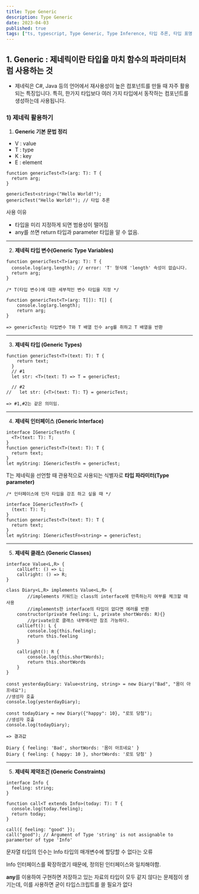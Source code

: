 ```yaml
---
title: Type Generic
description: Type Generic
date: 2023-04-03
published: true
tags: ["ts, typescript, Type Generic, Type Inference, 타입 추론, 타입 표명"]
---
```


## 1. Generic : 제네릭이란 타입을 마치 함수의 파라미터처럼 사용하는 것

- 제네릭은 C#, Java 등의 언어에서 재사용성이 높은 컴포넌트를 만들 때 자주 활용되는 특징입니다. 특히, 한가지 타입보다 여러 가지 타입에서 동작하는 컴포넌트를 생성하는데 사용됩니다.

### 1) 제네릭 활용하기

1. **Generic 기본 문법 정리**

- V : value
- T : type
- K : key
- E : element

```tsx
function genericTest<T>(arg: T): T {
  return arg;
}

genericTest<string>("Hello World!");
genericTest("Hello World!"); // 타입 추론
```

사용 이유

- 타입을 미리 지정하게 되면 범용성이 떨어짐
- any를 쓰면 return 타입과 parameter 타입을 알 수 없음.

---

2. **제네릭 타입 변수(Generic Type Variables)**

```tsx
function genericTest<T>(arg: T): T {
  console.log(arg.length); // error: 'T' 형식에 'length' 속성이 없습니다.
  return arg;
}
```

```tsx
/* T(타입 변수)에 대한 세부적인 변수 타입을 지정 */

function genericTest<T>(arg: T[]): T[] {
    console.log(arg.length);
    return arg;
}

=> genericTest는 타입변수 T와 T 배열 인수 arg를 취하고 T 배열을 반환
```

---

3. **제네릭 타입 (Generic Types)**

```tsx
function genericTest<T>(text: T): T {
    return text;
  }
  // #1
  let str: <T>(text: T) => T = genericTest;

  // #2
//   let str: {<T>(text: T): T} = genericTest;

=> #1,#2는 같은 의미임.
```

---

4. **제네릭 인터페이스 (Generic Interface)**

```tsx
interface IGenericTestFn {
  <T>(text: T): T;
}
function genericTest<T>(text: T): T {
  return text;
}
let myString: IGenericTestFn = genericTest;
```

T는 제네릭을 선언할 때 관용적으로 사용되는 식별자로 **타입 파라미터(Type parameter)**

```tsx
/* 인터페이스에 인자 타입을 강조 하고 싶을 때 */

interface IGenericTestFn<T> {
  (text: T): T;
}
function genericTest<T>(text: T): T {
  return text;
}
let myString: IGenericTestFn<string> = genericTest;
```

---

5. **제네릭 클래스 (Generic Classes)**

```tsx
interface Value<L,R> {
    callLeft: () => L;
    callright: () => R;
}

class Diary<L,R> implements Value<L,R> {
		//implements 키워드는 class의 interface에 만족하는지 여부를 체크할 때 사용
		//implements한 interface의 타입이 없다면 에러를 반환
    constructor(private feeling: L, private shortWords: R){}
		//private으로 클래스 내부에서만 참조 가능하다.
    callLeft(): L {
        console.log(this.feeling);
        return this.feeling
    }

    callright(): R {
        console.log(this.shortWords);
        return this.shortWords
    }
}

const yesterdayDiary: Value<string, string> = new Diary("Bad", "몸이 아프네요");
//생성자 호출
console.log(yesterdayDiary);

const todayDiary = new Diary({"happy": 10}, "로또 당첨");
//생성자 호출
console.log(todayDiary);

=> 결과값

Diary { feeling: 'Bad', shortWords: '몸이 아프네요' }
Diary { feeling: { happy: 10 }, shortWords: '로또 당첨' }

```

---

5. **제네릭 제약조건 (Generic Constraints)**

```tsx
interface Info {
  feeling: string;
}

function call<T extends Info>(today: T): T {
  console.log(today.feeling);
  return today;
}

call({ feeling: "good" });
call("good"); // Argument of Type 'string' is not assignable to paramerter of type 'Info'
```

문자열 타입의 인수는 Info 타입의 매개변수에 할당할 수 없다는 오류

Info 인터페이스를 확장하였기 때문에, 정의된 인터페이스와 일치해야함.

**any**를 이용하여 구현하면 저장하고 있는 자료의 타입이 모두 같지 않다는 문제점이 생기는데, 이를 사용하면 굳이 타입스크립트를 쓸 필요가 없다

